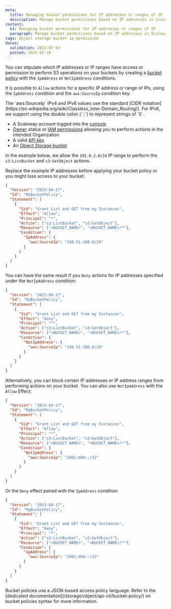 ```yaml
---
meta:
  title: Managing bucket permissions for IP addresses or ranges of IP
  description: Manage bucket permissions based on IP addresses in Scaleway Object Storage.
content:
  h1: Managing bucket permissions for IP addresses or ranges of IP
  paragraph: Manage bucket permissions based on IP addresses in Scaleway Object Storage.
tags: object storage bucket ip permission
dates:
  validation: 2023-07-03
  posted: 2021-05-18
---
```


You can stipulate which IP addresses or IP ranges have access or permission to perform S3 operations on your buckets by creating a [bucket policy](/storage/object/api-cli/bucket-policy/) with the `IpAddress` or `NotIpAddress` conditions.

It is possible to `Allow` actions for a specific IP address or range of IPs, using the `IpAddress` condition and the `aws:SourceIp` condition key.

<Message type="note">
  The `aws:SourceIp` IPv4 and IPv6 values use the standard [CIDR notation](https://en.wikipedia.org/wiki/Classless_Inter-Domain_Routing/). For IPv6, we support using the double colon (`::`) to represent strings of `0`.
</Message>

<Macro id="requirements" />

- A Scaleway account logged into the [console](https://console.scaleway.com/)
- [Owner](/identity-and-access-management/iam/concepts/#owner) status or [IAM permissions](/identity-and-access-management/iam/concepts/#permission) allowing you to perform actions in the intended Organization
- A valid [API key](/identity-and-access-management/iam/how-to/create-api-keys/)
- An [Object Storage bucket](/storage/object/how-to/create-a-bucket/)


In the example below, we allow the `192.0.2.0/24` IP range to perform the `s3:ListBucket` and `s3:GetObject` actions.

<Message type="note">
  Replace the example IP addresses before applying your bucket policy or you might lose access to your bucket.
</Message>

```json
{
  "Version": "2023-04-17",
  "Id": "MyBucketPolicy",
  "Statement": [
    {
      "Sid": "Grant List and GET from my Instances",
      "Effect": "Allow",
      "Principal": "*",
      "Action": ["s3:ListBucket", "s3:GetObject"],
      "Resource": ["<BUCKET_NAME>", "<BUCKET_NAME>/*"],
      "Condition": {
        "IpAddress": {
          "aws:SourceIp": "198.51.100.0/24"
        }
      }
    }
  ]
}
```
You can have the same result if you `Deny` actions for IP addresses specified under the `NotIpAddress` condition:
```json
{
  "Version": "2023-04-17",
  "Id": "MyBucketPolicy",
  "Statement": [
    {
      "Sid": "Grant List and GET from my Instances",
      "Effect": "Deny",
      "Principal": "*",
      "Action": ["s3:ListBucket", "s3:GetObject"],
      "Resource": ["<BUCKET_NAME>", "<BUCKET_NAME>/*"],
      "Condition": {
        "NotIpAddress": {
          "aws:SourceIp": "198.51.100.0/24"
        }
      }
    }
  ]
}
```
Alternatively, you can block certain IP addresses or IP address ranges from performing actions on your bucket. You can also use `NotIpAddress` with the `Allow` Effect:
```json
{
  "Version": "2023-04-17",
  "Id": "MyBucketPolicy",
  "Statement": [
    {
      "Sid": "Grant List and GET from my Instances",
      "Effect": "Allow",
      "Principal": "*",
      "Action": ["s3:ListBucket", "s3:GetObject"],
      "Resource": ["<BUCKET_NAME>", "<BUCKET_NAME>/*"],
      "Condition": {
        "NotIpAddress": {
          "aws:SourceIp": "2001:db8::/32"
        }
      }
    }
  ]
}
```
Or the `Deny` effect paired with the `IpAddress` condition:
```json
{
  "Version": "2023-04-17",
  "Id": "MyBucketPolicy",
  "Statement": [
    {
      "Sid": "Grant List and GET from my Instances",
      "Effect": "Deny",
      "Principal": "*",
      "Action": ["s3:ListBucket", "s3:GetObject"],
      "Resource": ["<BUCKET_NAME>", "<BUCKET_NAME>/*"],
      "Condition": {
        "IpAddress": {
          "aws:SourceIp": "2001:db8::/32"
        }
      }
    }
  ]
}
```

<Message type="note">
  Bucket policies use a JSON-based access policy language. Refer to the [dedicated documentation](/storage/object/api-cli/bucket-policy/) on bucket policies syntax for more information.
</Message>
